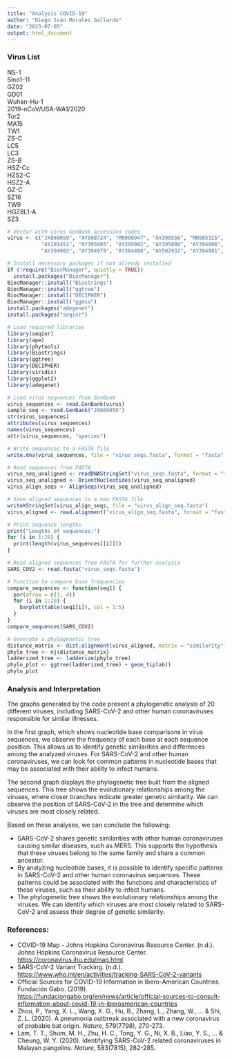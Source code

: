 ```yaml
---
title: "Analysis COVID-19"
author: "Diego Iván Morales Gallardo"
date: "2023-07-05"
output: html_document
---
```


### Virus List
NS-1  
Sino1-11  
GZ02  
GD01  
Wuhan-Hu-1  
2019-nCoV/USA-WA1/2020  
Tor2  
MA15  
TW1  
ZS-C  
LC5  
LC3  
ZS-B  
HSZ-Cc  
HZS2-C  
HSZ2-A  
GZ-C  
SZ16  
TW9  
HGZ8L1-A  
SZ3  

```r
# Vector with virus GenBank accession codes
virus <- c("JX869059", "AY508724", "MN908947", "AY390556", "MN985325", "NC_004718", "DQ497008", 
           "AY291451", "AY395003", "AY395002", "AY395000", "AY394996", "AY394995", "AY394992", 
           "AY394983", "AY394979", "AY304488", "AY502932", "AY394981", "AY304486")
```

```r
# Install necessary packages if not already installed
if (!require("BiocManager", quietly = TRUE))
  install.packages("BiocManager")
BiocManager::install("Biostrings")
BiocManager::install("ggtree")
BiocManager::install("DECIPHER")
BiocManager::install("ggmsa")
install.packages("adegenet")
install.packages("seqinr")

# Load required libraries
library(seqinr)
library(ape)
library(phytools)
library(Biostrings)
library(ggtree)
library(DECIPHER)
library(viridis)
library(ggplot2)
library(adegenet)
```

```r
# Load virus sequences from GenBank
virus_sequences <- read.GenBank(virus)
sample_seq <- read.GenBank("JX869059")
str(virus_sequences)
attributes(virus_sequences)
names(virus_sequences)
attr(virus_sequences, "species")

# Write sequences to a FASTA file
write.dna(virus_sequences, file = "virus_seqs.fasta", format = "fasta", append = FALSE, nbcol = 6, colsep = " ", colw = 10)

# Read sequences from FASTA
virus_seq_unaligned <- readDNAStringSet("virus_seqs.fasta", format = "fasta")
virus_seq_unaligned <- OrientNucleotides(virus_seq_unaligned)
virus_align_seqs <- AlignSeqs(virus_seq_unaligned)

# Save aligned sequences to a new FASTA file
writeXStringSet(virus_align_seqs, file = "virus_align_seq.fasta")
virus_aligned <- read.alignment("virus_align_seq.fasta", format = "fasta") 
```

```r
# Print sequence lengths
print("Lengths of sequences:")
for (i in 1:20) {
  print(length(virus_sequences[[i]]))
}
```

```r
# Read aligned sequences from FASTA for further analysis
SARS_COV2 <- read.fasta("virus_seqs.fasta")

# Function to compare base frequencies
compare_sequences <- function(seq1) {
  par(mfrow = c(1, 4))
  for (i in 1:20) {
    barplot(table(seq1[i]), col = 1:5)
  }
}
compare_sequences(SARS_COV2)
```

```r
# Generate a phylogenetic tree
distance_matrix <- dist.alignment(virus_aligned, matrix = "similarity")
phylo_tree <- nj(distance_matrix)
ladderized_tree <- ladderize(phylo_tree)
phylo_plot <- ggtree(ladderized_tree) + geom_tiplab()
phylo_plot
```

### Analysis and Interpretation

The graphs generated by the code present a phylogenetic analysis of 20 different viruses, including SARS-CoV-2 and other human coronaviruses responsible for similar illnesses.

In the first graph, which shows nucleotide base comparisons in virus sequences, we observe the frequency of each base at each sequence position. This allows us to identify genetic similarities and differences among the analyzed viruses. For SARS-CoV-2 and other human coronaviruses, we can look for common patterns in nucleotide bases that may be associated with their ability to infect humans.

The second graph displays the phylogenetic tree built from the aligned sequences. This tree shows the evolutionary relationships among the viruses, where closer branches indicate greater genetic similarity. We can observe the position of SARS-CoV-2 in the tree and determine which viruses are most closely related.

Based on these analyses, we can conclude the following:

- SARS-CoV-2 shares genetic similarities with other human coronaviruses causing similar diseases, such as MERS. This supports the hypothesis that these viruses belong to the same family and share a common ancestor.
- By analyzing nucleotide bases, it is possible to identify specific patterns in SARS-CoV-2 and other human coronavirus sequences. These patterns could be associated with the functions and characteristics of these viruses, such as their ability to infect humans.
- The phylogenetic tree shows the evolutionary relationships among the viruses. We can identify which viruses are most closely related to SARS-CoV-2 and assess their degree of genetic similarity.

### References:

- COVID-19 Map - Johns Hopkins Coronavirus Resource Center. (n.d.). Johns Hopkins Coronavirus Resource Center. [https://coronavirus.jhu.edu/map.html](https://coronavirus.jhu.edu/map.html)
- SARS-CoV-2 Variant Tracking. (n.d.). [https://www.who.int/en/activities/tracking-SARS-CoV-2-variants](https://www.who.int/en/activities/tracking-SARS-CoV-2-variants)
- Official Sources for COVID-19 Information in Ibero-American Countries. Fundación Gabo. (2019). [https://fundaciongabo.org/en/news/article/official-sources-to-consult-information-about-covid-19-in-iberoamerican-countries](https://fundaciongabo.org/en/news/article/official-sources-to-consult-information-about-covid-19-in-iberoamerican-countries)
- Zhou, P., Yang, X. L., Wang, X. G., Hu, B., Zhang, L., Zhang, W., ... & Shi, Z. L. (2020). A pneumonia outbreak associated with a new coronavirus of probable bat origin. *Nature*, 579(7798), 270-273.
- Lam, T. T., Shum, M. H., Zhu, H. C., Tong, Y. G., Ni, X. B., Liao, Y. S., ... & Cheung, W. Y. (2020). Identifying SARS-CoV-2 related coronaviruses in Malayan pangolins. *Nature*, 583(7815), 282-285.
